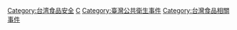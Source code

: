 [[Category:台湾食品安全|Category:台湾食品安全]]
[[Category:臺灣社會運動|C]]
[[Category:臺灣公共衛生事件|Category:臺灣公共衛生事件]]
[[Category:台灣食品相關事件|Category:台灣食品相關事件]]